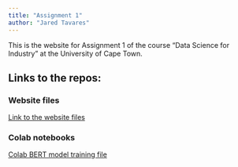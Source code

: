 ```yaml
---
title: "Assignment 1"
author: "Jared Tavares"
---
```


This is the website for Assignment 1 of the course "Data Science for Industry" at the University of Cape Town.

## Links to the repos:

### Website files
[Link to the website files](https://github.com/Jared-T/DS4I_Ass1Code)

### Colab notebooks
[Colab BERT model training file](https://colab.research.google.com/drive/1cLsYHNhxntK15903QujABPTsNC_EoqfV?usp=sharing)


